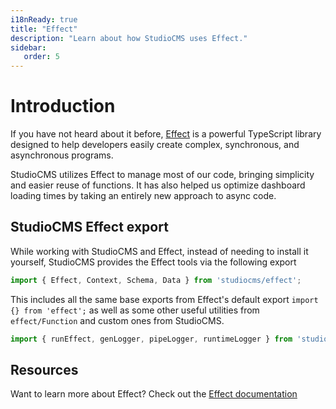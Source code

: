 ```yaml
---
i18nReady: true
title: "Effect"
description: "Learn about how StudioCMS uses Effect."
sidebar:
   order: 5
---
```



# Introduction

If you have not heard about it before, [Effect](https://effect.website) is a powerful TypeScript library designed to help developers easily create complex, synchronous, and asynchronous programs.

StudioCMS utilizes Effect to manage most of our code, bringing simplicity and easier reuse of functions. It has also helped us optimize dashboard loading times by taking an entirely new approach to async code.

## StudioCMS Effect export

While working with StudioCMS and Effect, instead of needing to install it yourself, StudioCMS provides the Effect tools via the following export

```ts twoslash title="example.ts"
import { Effect, Context, Schema, Data } from 'studiocms/effect';
```

This includes all the same base exports from Effect's default export `import {} from 'effect';` as well as some other useful utilities from `effect/Function` and custom ones from StudioCMS.

```ts twoslash title="custom-utils.ts"
import { runEffect, genLogger, pipeLogger, runtimeLogger } from 'studiocms/effect';
```

## Resources

<ReadMore>Want to learn more about Effect? Check out the [Effect documentation](https://effect.website/docs/getting-started/introduction/)</ReadMore>